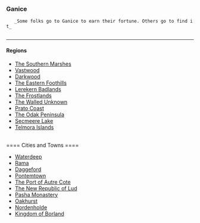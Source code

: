 === Ganice ===
    _Some folks go to Ganice to earn their fortune. Others go to find it_
    
----
==== Regions ====
* [[The Southern Marshes]]
* [[Vastwood]]
* [[Darkwood]]
* [[The Eastern Foothills]]
* [[Lerekern|Lerekern Badlands]]
* [[The Frostlands]]
* [[The Walled Unknown]]
* [[Prato Coast]]
* [[The Odak Peninsula]]
* [[Secmeere Lake]]
* [[Telmora Islands]]
<br />
==== Cities and Towns ====

* [[Waterdeep]]
* [[Rama]]
* [[Daggeford]] 
* [[Pontemtown]]
* [[The Port of Autre Cote]]
* [[The New Republic of Lud]]
* [[Pasha Monastery]]
* [[Oakhurst]]
* [[Nordenholde]]
* [[Kingdom of Borland]]
